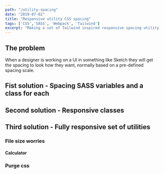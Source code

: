 ```yaml
---
path: "/utility-spacing"
date: "2019-07-02"
title: "Responsive utility CSS spacing"
tags: ['CSS','SASS', 'Webpack', 'Tailwind']
excerpt: "Making a set of Tailwind inspired responsive spacing utility classes with SASS"
---
```



## The problem
When a designer is working on a UI in something like Sketch they will get the spacing to look how they want, normally based on a pre-defined spacing scale.

<SideScroller>
    <Spacer size={16}/>
    <Spacer size={20}/>
    <Spacer size={24}/>
    <Spacer size={48}/>
    <Spacer size={56}/>
    <Spacer size={72}/>
    <Spacer size={96}/>
    <Spacer size={128}/>
</SideScroller>

## Fist solution - Spacing SASS variables and a class for each

## Second solution - Responsive classes

## Third solution - Fully responsive set of utilities

### File size worries

#### Calculator
<Calculator/>

### Purge css 